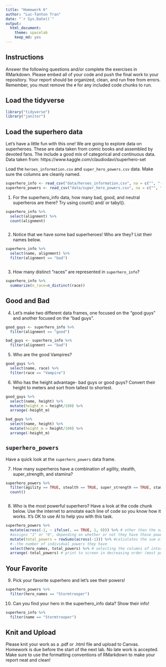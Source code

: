 ```yaml
---
title: "Homework 6"
author: "Luc-Tanton Tran"
date: "`r Sys.Date()`"
output:
  html_document: 
    theme: spacelab
    keep_md: yes
---
```


## Instructions
Answer the following questions and/or complete the exercises in RMarkdown. Please embed all of your code and push the final work to your repository. Your report should be organized, clean, and run free from errors. Remember, you must remove the `#` for any included code chunks to run.  

## Load the tidyverse
```r
library("tidyverse")
library("janitor")
```

## Load the superhero data
Let's have a little fun with this one! We are going to explore data on superheroes. These are data taken from comic books and assembled by devoted fans. The include a good mix of categorical and continuous data.  Data taken from: https://www.kaggle.com/claudiodavi/superhero-set  

Load the `heroes_information.csv` and `super_hero_powers.csv` data. Make sure the columns are cleanly named.
```r
superhero_info <- read_csv("data/heroes_information.csv", na = c("", "-99", "-")) %>% clean_names()
superhero_powers <- read_csv("data/super_hero_powers.csv", na = c("", "-99", "-")) %>% clean_names()
```

1. For the superhero_info data, how many bad, good, and neutral superheros are there? Try using count() and/ or tabyl().
```r
superhero_info %>% 
  select(alignment) %>% 
  count(alignment)
```

```r

```

2. Notice that we have some bad superheroes! Who are they? List their names below.  
```r
superhero_info %>% 
  select(name, alignment) %>% 
  filter(alignment == "bad")
```

```r

```

3. How many distinct "races" are represented in `superhero_info`?
```r
superhero_info %>% 
  summarize(n_race=n_distinct(race))
```

## Good and Bad
4. Let's make two different data frames, one focused on the "good guys" and another focused on the "bad guys".
```r
good_guys <- superhero_info %>% 
  filter(alignment == "good")
```

```r
bad_guys <- superhero_info %>% 
  filter(alignment == "bad")
```

5. Who are the good Vampires?
```r
good_guys %>% 
  select(name, race) %>% 
  filter(race == "Vampire")
```

6. Who has the height advantage- bad guys or good guys? Convert their height to meters and sort from tallest to shortest.  
```r
good_guys %>% 
  select(name, height) %>% 
  mutate(height_m = height/100) %>% 
  arrange(-height_m)
```

```r
bad_guys %>% 
  select(name, height) %>% 
  mutate(height_m = height/100) %>% 
  arrange(-height_m)
```

## `superhero_powers`
Have a quick look at the `superhero_powers` data frame.  

7. How many superheros have a combination of agility, stealth, super_strength, and stamina?
```r
superhero_powers %>% 
  filter(agility == TRUE, stealth == TRUE, super_strength == TRUE, stamina == TRUE) %>% 
  count()
```

```r

```

8. Who is the most powerful superhero? Have a look at the code chunk below. Use the internet to annotate each line of code so you know how it works. It's OK to use AI to help you with this task.
```r
superhero_powers %>%
  mutate(across(-1, ~ ifelse(. == TRUE, 1, 0))) %>% # other than the name, 
  #assigns "1" or "0", depending on whether or not they have those powers
  mutate(total_powers = rowSums(across(-1))) %>% #calculates the sum of powers
  #--the number of individual powers they have
  select(hero_names, total_powers) %>% # selecting the columns of interest
  arrange(-total_powers) # print to screen in decreasing order (most powerful to least)
```

## Your Favorite
9. Pick your favorite superhero and let's see their powers!  
```r
superhero_powers %>% 
  filter(hero_names == "Stormtrooper")
```

10. Can you find your hero in the superhero_info data? Show their info!  
```r
superhero_info %>% 
  filter(name == "Stormtrooper")
```

## Knit and Upload
Please knit your work as a .pdf or .html file and upload to Canvas. Homework is due before the start of the next lab. No late work is accepted. Make sure to use the formatting conventions of RMarkdown to make your report neat and clean!  